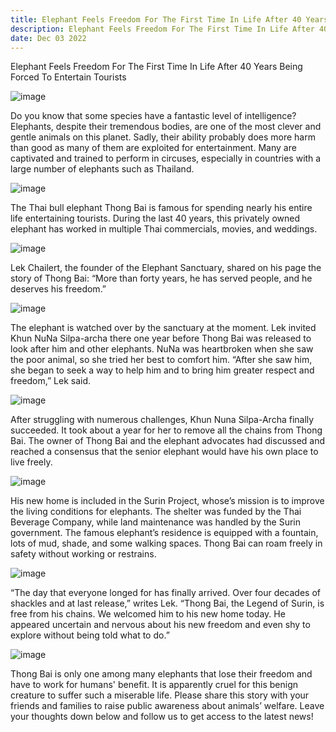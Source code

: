 ```yaml
---
title: Elephant Feels Freedom For The First Time In Life After 40 Years Being Forced To Entertain Tourists
description: Elephant Feels Freedom For The First Time In Life After 40 Years Being Forced To Entertain Tourists  
date: Dec 03 2022
---
```


Elephant Feels Freedom For The First Time In Life After 40 Years Being Forced To Entertain Tourists

![image](https://user-images.githubusercontent.com/119692816/205425710-741278f4-0f4d-4ee3-b34d-342ca7007e10.png)

Do you know that some species have a fantastic level of intelligence? Elephants, despite their tremendous bodies, are one of the most clever and gentle animals on this planet. Sadly, their ability probably does more harm than good as many of them are exploited for entertainment. Many are captivated and trained to perform in circuses, especially in countries with a large number of elephants such as Thailand.

![image](https://user-images.githubusercontent.com/119692816/205425733-ac668bf9-fed3-4a9e-8eaf-f65be8bc5d11.png)

The Thai bull elephant Thong Bai is famous for spending nearly his entire life entertaining tourists. During the last 40 years, this privately owned elephant has worked in multiple Thai commercials, movies, and weddings.

![image](https://user-images.githubusercontent.com/119692816/205425746-eeecb1e1-cc1f-42b3-b3d8-eeaa27a49f46.png)

Lek Chailert, the founder of the Elephant Sanctuary, shared on his page the story of Thong Bai: “More than forty years, he has served people, and he deserves his freedom.”

![image](https://user-images.githubusercontent.com/119692816/205425754-9b321399-a2f2-4c88-a82b-13c2ab12e76f.png)

The elephant is watched over by the sanctuary at the moment. Lek invited Khun NuNa Silpa-archa there one year before Thong Bai was released to look after him and other elephants. NuNa was heartbroken when she saw the poor animal, so she tried her best to comfort him. “After she saw him, she began to seek a way to help him and to bring him greater respect and freedom,” Lek said.

![image](https://user-images.githubusercontent.com/119692816/205425757-6783dd0c-ea5c-44d0-8da8-2200692dbec4.png)

After struggling with numerous challenges, Khun Nuna Silpa-Archa finally succeeded. It took about a year for her to remove all the chains from Thong Bai. The owner of Thong Bai and the elephant advocates had discussed and reached a consensus that the senior elephant would have his own place to live freely.

![image](https://user-images.githubusercontent.com/119692816/205425767-23f659fb-b42b-4175-8e89-efbca9c84d8d.png)

His new home is included in the Surin Project, whose’s mission is to improve the living conditions for elephants. The shelter was funded by the Thai Beverage Company, while land maintenance was handled by the Surin government. The famous elephant’s residence is equipped with a fountain, lots of mud, shade, and some walking spaces. Thong Bai can roam freely in safety without working or restrains.

![image](https://user-images.githubusercontent.com/119692816/205425798-60b37576-d42b-46a9-afbb-fabc7d6541d8.png)

“The day that everyone longed for has finally arrived. Over four decades of shackles and at last release,” writes Lek. “Thong Bai, the Legend of Surin, is free from his chains. We welcomed him to his new home today. He appeared uncertain and nervous about his new freedom and even shy to explore without being told what to do.”

![image](https://user-images.githubusercontent.com/119692816/205425811-906e47dc-2386-4e97-b14a-51ec375d2f63.png)

Thong Bai is only one among many elephants that lose their freedom and have to work for humans' benefit. It is apparently cruel for this benign creature to suffer such a miserable life. Please share this story with your friends and families to raise public awareness about animals’ welfare. Leave your thoughts down below and follow us to get access to the latest news!
